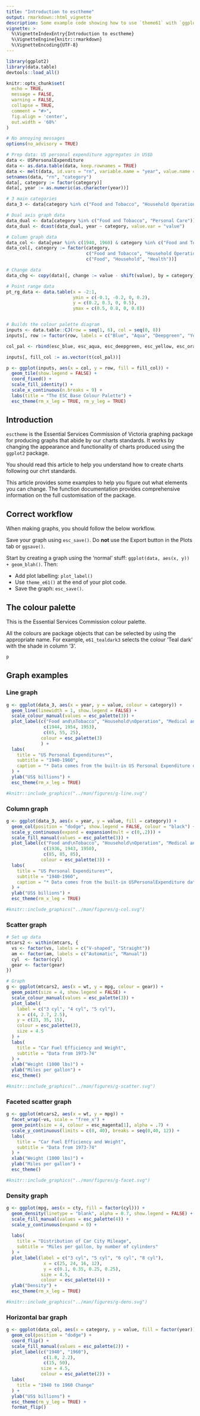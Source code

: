 ```yaml
---
title: "Introduction to esctheme"
output: rmarkdown::html_vignette
description: Some example code showing how to use `theme61` with `ggplot2` graphs.
vignette: >
  %\VignetteIndexEntry{Introduction to esctheme}
  %\VignetteEngine{knitr::rmarkdown}
  %\VignetteEncoding{UTF-8}
---
```



```r
library(ggplot2)
library(data.table)
devtools::load_all()

knitr::opts_chunk$set(
  echo = TRUE,
  message = FALSE,
  warning = FALSE,
  collapse = TRUE,
  comment = "#>",
  fig.align = 'center', 
  out.width = '60%'
)

# No annoying messages
options(no_advisory = TRUE)

# Prep data: US personal expenditure aggregates in US$b
data <- USPersonalExpenditure
data <- as.data.table(data, keep.rownames = TRUE)
data <- melt(data, id.vars = "rn", variable.name = "year", value.name = "value")
setnames(data, "rn", "category")
data[, category := factor(category)]
data[, year := as.numeric(as.character(year))]

# 3 main categories
data_3 <- data[category %in% c("Food and Tobacco", "Household Operation", "Medical and Health")]

# Dual axis graph data
data_dual <- data[category %in% c("Food and Tobacco", "Personal Care")]
data_dual <- dcast(data_dual, year ~ category, value.var = "value")

# Column graph data
data_col <- data[year %in% c(1940, 1960) & category %in% c("Food and Tobacco", "Household Operation", "Medical and Health")]
data_col[, category := factor(category, 
                              c("Food and Tobacco", "Household Operation", "Medical and Health"),
                              c("Food", "Household", "Health"))]

# Change data
data_chg <- copy(data)[, change := value - shift(value), by = category]

# Point range data
pt_rg_data <- data.table(x = -2:1, 
                         ymin = c(-0.1, -0.2, 0, 0.2), 
                         y = c(0.2, 0.3, 0, 0.5), 
                         ymax = c(0.5, 0.8, 0, 0.8))


# Builds the colour palette diagram
inputs <- data.table::CJ(row = seq(1, 6), col = seq(0, 8))
inputs[, row := factor(row, labels = c("Blue", "Aqua", "Deepgreen", "Yellow", "Orange", "Red"))]

col_pal <- rbind(esc_blue, esc_aqua, esc_deepgreen, esc_yellow, esc_orange, esc_red)

inputs[, fill_col := as.vector(t(col_pal))]

p <- ggplot(inputs, aes(x = col, y = row, fill = fill_col)) +
  geom_tile(show.legend = FALSE) +
  coord_fixed() +
  scale_fill_identity() +
  scale_x_continuous(n.breaks = 9) +
  labs(title = "The ESC Base Colour Palette") +
  esc_theme(rm_x_leg = TRUE, rm_y_leg = TRUE)

```


## Introduction

`esctheme` is the Essential Services Commission of Victoria graphing package for producing graphs that abide by our charts standards. It works by changing the appearance and functionality of charts produced using the `ggplot2` package.

You should read this article to help you understand how to create charts following our chrt standards.

This article provides some examples to help you figure out what elements you can change. The function documentation provides comprehensive information on the full customisation of the package.


## Correct workflow

When making graphs, you should follow the below workflow. 

Save your graph using `esc_save()`. Do **not** use the Export button in the Plots tab or `ggsave()`.

Start by creating a graph using the 'normal' stuff: `ggplot(data, aes(x, y)) + geom_blah()`. Then:

- Add plot labelling: `plot_label()`
- Use `theme_e61()` at the end of your plot code. 
- Save the graph: `esc_save()`.


## The colour palette

This is the Essential Services Commission colour palette. 

All the colours are package objects that can be selected by using the appropriate name. For example, `e61_tealdark3` selects the colour 'Teal dark' with the shade in column '3'.

```r
p
```


## Graph examples

### Line graph {#line}

```r
g <- ggplot(data_3, aes(x = year, y = value, colour = category)) + 
  geom_line(linewidth = 1, show.legend = FALSE) +
  scale_colour_manual(values = esc_palette(3)) +
  plot_label(c("Food and\nTobacco", "Household\nOperation", "Medical and\nHealth"),
              c(1944, 1954, 1953),
              c(65, 55, 25),
             colour = esc_palette(3)
             ) +
  labs(
    title = "US Personal Expenditures*",
    subtitle = "1940-1960",
    caption = "* Data comes from the built-in US Personal Expenditure dataset."
  ) +
  ylab("US$ billions") +
  esc_theme(rm_x_leg = TRUE)

```

```r
#knitr::include_graphics("../man/figures/g-line.svg")
```

### Column graph {#column}

```r
g <- ggplot(data_3, aes(x = year, y = value, fill = category)) + 
  geom_col(position = "dodge", show.legend = FALSE, colour = "black") +
  scale_y_continuous(expand = expansion(mult = c(0,.2))) +
  scale_fill_manual(values = esc_palette(3)) +
  plot_label(c("Food and\nTobacco", "Household\nOperation", "Medical and\nHealth"),
              c(1936, 1943, 1950),
              c(85, 85, 85),
             colour = esc_palette(3)) +
  labs(
    title = "US Personal Expenditures*",
    subtitle = "1940-1960",
    caption = "* Data comes from the built-in USPersonalExpenditure dataset."
  ) +
  ylab("US$ billions") +
  esc_theme(rm_x_leg = TRUE)


```

```r
#knitr::include_graphics("../man/figures/g-col.svg")
```

### Scatter graph {#scatter}

```r

# Set up data
mtcars2 <- within(mtcars, {
  vs <- factor(vs, labels = c("V-shaped", "Straight"))
  am <- factor(am, labels = c("Automatic", "Manual"))
  cyl  <- factor(cyl)
  gear <- factor(gear)
})

# Graph
g <- ggplot(mtcars2, aes(x = wt, y = mpg, colour = gear)) +
  geom_point(size = 4, show.legend = FALSE) +
  scale_colour_manual(values = esc_palette(3)) +
  plot_label(
    label = c("3 cyl", "4 cyl", "5 cyl"),
    x = c(4, 2.7, 2.5),
    y = c(23, 35, 15),
    colour = esc_palette(3),
    size = 4.5
  ) +
  labs(
    title = "Car Fuel Efficiency and Weight",
    subtitle = "Data from 1973-74"
  ) +
  xlab("Weight (1000 lbs)") +
  ylab("Miles per gallon") +
  esc_theme()

```

```r
#knitr::include_graphics("../man/figures/g-scatter.svg")
```

### Faceted scatter graph {#facet}

```r
g <- ggplot(mtcars2, aes(x = wt, y = mpg)) +
  facet_wrap(~vs, scale = "free_x") +
  geom_point(size = 4, colour = esc_magenta[1], alpha = .7) +
  scale_y_continuous(limits = c(0, 40), breaks = seq(0,40, 12)) +
  labs(
    title = "Car Fuel Efficiency and Weight",
    subtitle = "Data from 1973-74"
  ) +
  xlab("Weight (1000 lbs)") +
  ylab("Miles per gallon") +
  esc_theme()

```

```r
#knitr::include_graphics("../man/figures/g-facet.svg")
```

### Density graph {#density}

```r
g <- ggplot(mpg, aes(x = cty, fill = factor(cyl))) + 
  geom_density(linetype = "blank", alpha = 0.7, show.legend = FALSE) +
  scale_fill_manual(values = esc_palette(4)) +
  scale_y_continuous(expand = 0) +
  
  labs(
    title = "Distribution of Car City Mileage",
    subtitle = "Miles per gallon, by number of cylinders"
  ) +
  plot_label(label = c("3 cyl", "5 cyl", "6 cyl", "8 cyl"),
              x = c(25, 24, 16, 12),
              y = c(0.1, 0.35, 0.25, 0.25),
             size = 4.5,
             colour = esc_palette(4)) +
  ylab("Density") +
  esc_theme(rm_x_leg = TRUE)

```

```r
#knitr::include_graphics("../man/figures/g-dens.svg")
```

### Horizontal bar graph {#flippedbar}



```r
g <- ggplot(data_col, aes(x = category, y = value, fill = factor(year))) +
  geom_col(position = "dodge") +
  coord_flip() +
  scale_fill_manual(values = esc_palette(2)) +
  plot_label(c("1940", "1960"),
              c(1.8, 2.2),
              c(15, 50),
             size = 4.5,
             colour = esc_palette(2)) +
  labs(
    title = "1940 to 1960 Change"
  ) +
  ylab("US$ billions") +
  esc_theme(rm_y_leg = TRUE) +
  format_flip()

```








